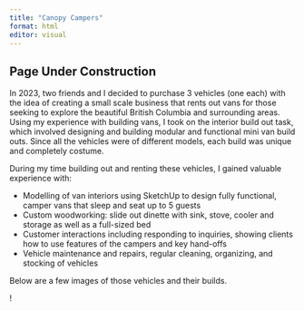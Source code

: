 ```yaml
---
title: "Canopy Campers"
format: html
editor: visual
---
```


## Page Under Construction

In 2023, two friends and I decided to purchase 3 vehicles (one each) with the idea of creating a small scale business that rents out vans for those seeking to explore the beautiful British Columbia and surrounding areas. Using my experience with building vans, I took on the interior build out task, which involved designing and building modular and functional mini van build outs. Since all the vehicles were of different models, each build was unique and completely costume.

During my time building out and renting these vehicles, I gained valuable experience with:

-   Modelling of van interiors using SketchUp to design fully functional, camper vans that sleep and seat up to 5 guests
-   Custom woodworking: slide out dinette with sink, stove, cooler and storage as well as a full-sized bed
-   Customer interactions including responding to inquiries, showing clients how to use features of the campers and key hand-offs
-   Vehicle maintenance and repairs, regular cleaning, organizing, and stocking of vehicles

Below are a few images of those vehicles and their builds.

!